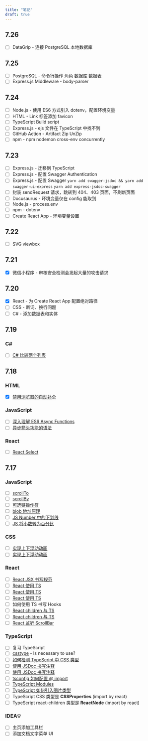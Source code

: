 ```yaml
---
title: "笔记"
draft: true
---
```


## 7.26

- [ ] DataGrip - 连接 PostgreSQL 本地数据库

## 7.25

- [ ] PostgreSQL - 命令行操作 角色 数据库 数据表
- [ ] Express.js Middleware - body-parser

## 7.24

- [ ] Node.js - 使用 ES6 方式引入 dotenv，配置环境变量
- [ ] HTML - Link 标签添加 favicon
- [ ] TypeScript Build script
- [ ] Express.js - ejs 文件在 TypeScript 中找不到
- [ ] GitHub Action - Artifact Zip UnZip
- [ ] npm - npm nodemon cross-env concurrently

## 7.23

- [ ] Express.js - 迁移到 TypeScript
- [ ] Express.js - 配置 Swagger Authentication
- [ ] Express.js - 配置 Swagger `yarn add swagger-jsdoc && yarn add swagger-ui-express` `yarn add express-jsdoc-swagger`
- [ ] 封装 sendRequest 请求，跳转到 404、403 页面，不刷新页面
- [ ] Docusaurus - 环境变量仅在 config 能取到
- [ ] Node.js - process.env
- [ ] npm - dotenv
- [ ] Create React App - 环境变量设置

## 7.22

- [ ] SVG viewbox

## 7.21

- [x] 微信小程序 - 审核安全检测会发起大量的攻击请求

## 7.20

- [x] React - 为 Create React App 配置绝对路径
- [ ] CSS - 断词、换行问题
- [ ] C# - 添加数据表和实体

## 7.19

### C#

- [ ] [C# 比较两个列表](https://www.delftstack.com/zh/howto/csharp/compare-two-lists-in-csharp/)

## 7.18

### HTML

- [x] [禁用浏览器的自动补全](https://blog.csdn.net/Yang950831/article/details/100927530)

### JavaScript

- [ ] [深入理解 ES6 Async Functions](https://zhuanlan.zhihu.com/p/30688707)
- [ ] [异步箭头功能的语法](https://blog.csdn.net/xfxf996/article/details/106231830)

### React

- [ ] [React Select](https://react-select.com/)

## 7.17

### JavaScript

- [ ] [scrollTo](https://developer.mozilla.org/en-US/docs/Web/API/Window/scrollTo)
- [ ] [scrollBy](https://developer.mozilla.org/en-US/docs/Web/API/Window/scrollBy)
- [ ] [可选链操作符](https://developer.mozilla.org/zh-CN/docs/Web/JavaScript/Reference/Operators/Optional_chaining)
- [ ] [blob 地址原理](https://blog.csdn.net/m0_50618406/article/details/109814553)
- [ ] [JS Number 中的下划线](https://zh.javascript.info/number)
- [ ] [JS 将小数转为百分比](https://segmentfault.com/q/1010000017917052)

### CSS

- [ ] [实现上下浮动动画](https://www.codeleading.com/article/59713709800/)
- [ ] [实现上下浮动动画](https://www.html.cn/qa/css3/18634.html)

### React

- [ ] [React JSX 书写规范](https://guide.aotu.io/docs/js/react.html#Hooks-%E4%B9%A6%E5%86%99%E8%A7%84%E8%8C%83)
- [ ] [React 使用 TS](https://zhuanlan.zhihu.com/p/69802663)
- [ ] [React 使用 TS](https://juejin.cn/post/6844903684422254606)
- [ ] [React 使用 TS](https://juejin.cn/post/7021674818621669389)
- [ ] 如何使用 TS 书写 Hooks
- [ ] [React children 与 TS](https://zhuanlan.zhihu.com/p/341846282)
- [ ] [React children 与 TS](https://juejin.cn/post/7003628658862604302)
- [ ] [React 监听 ScrollBar](https://juejin.cn/post/6955448936324661256)

### TypeScript

- [ ] 复习 TypeScript
- [ ] [csstype](https://www.npmjs.com/package/csstype) - Is necessary to use?
- [ ] [如何检测 TypeScript 中 CSS 类型](https://segmentfault.com/q/1010000019991417)
- [ ] [使用 JSDoc 书写注释](https://www.typescriptlang.org/docs/handbook/jsdoc-supported-types.html)
- [ ] [使用 JSDoc 书写注释](https://zhuanlan.zhihu.com/p/400604618)
- [ ] [tsconfig 如何配置 @ import](https://blog.csdn.net/weixin_40662552/article/details/112859046)
- [ ] [TypeScript Modules](https://pengfeixc.com/blogs/javascript/typescript-module-system)
- [ ] [TypeScript 如何引入图片类型](https://www.jianshu.com/p/8133aa3fffa8)
- [ ] TypeScript CSS 类型是 **CSSProperties** (import by react)
- [ ] TypeScript react-children 类型是 **ReactNode** (import by react)

### IDEA💡

- [ ] 主页添加工具栏
- [ ] 添加文档文字菜单 UI
